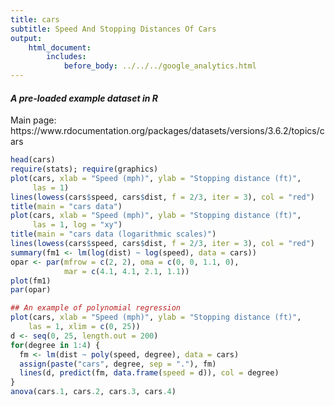 ```yaml
---
title: cars
subtitle: Speed And Stopping Distances Of Cars
output:
    html_document:
        includes:
            before_body: ../../../google_analytics.html
---
```


#### *A pre-loaded example dataset in R*
Main page: https://www.rdocumentation.org/packages/datasets/versions/3.6.2/topics/cars

```r
head(cars)
require(stats); require(graphics)
plot(cars, xlab = "Speed (mph)", ylab = "Stopping distance (ft)",
     las = 1)
lines(lowess(cars$speed, cars$dist, f = 2/3, iter = 3), col = "red")
title(main = "cars data")
plot(cars, xlab = "Speed (mph)", ylab = "Stopping distance (ft)",
     las = 1, log = "xy")
title(main = "cars data (logarithmic scales)")
lines(lowess(cars$speed, cars$dist, f = 2/3, iter = 3), col = "red")
summary(fm1 <- lm(log(dist) ~ log(speed), data = cars))
opar <- par(mfrow = c(2, 2), oma = c(0, 0, 1.1, 0),
            mar = c(4.1, 4.1, 2.1, 1.1))
plot(fm1)
par(opar)

## An example of polynomial regression
plot(cars, xlab = "Speed (mph)", ylab = "Stopping distance (ft)",
    las = 1, xlim = c(0, 25))
d <- seq(0, 25, length.out = 200)
for(degree in 1:4) {
  fm <- lm(dist ~ poly(speed, degree), data = cars)
  assign(paste("cars", degree, sep = "."), fm)
  lines(d, predict(fm, data.frame(speed = d)), col = degree)
}
anova(cars.1, cars.2, cars.3, cars.4)
```
